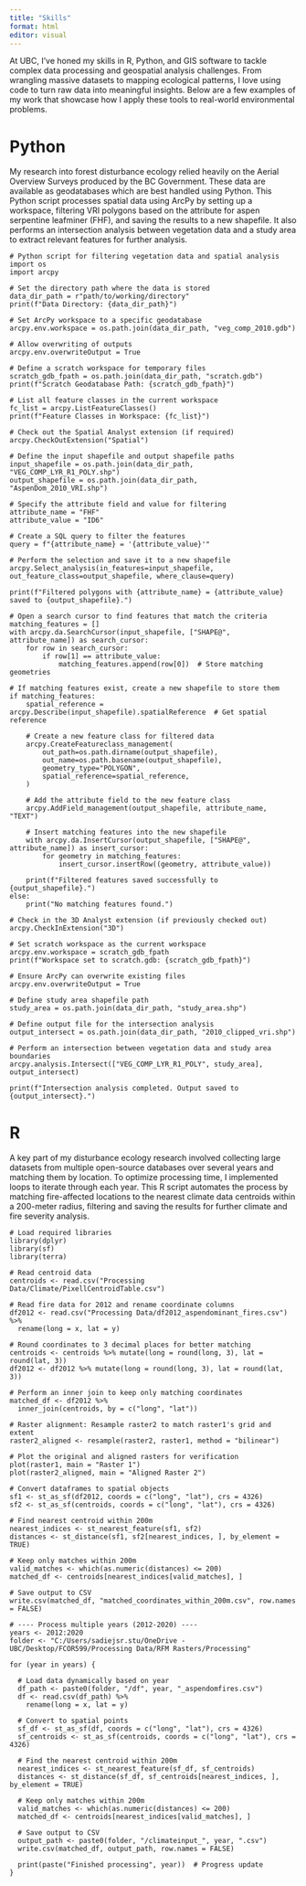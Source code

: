 ```yaml
---
title: "Skills"
format: html
editor: visual
---
```


At UBC, I've honed my skills in R, Python, and GIS software to tackle complex data processing and geospatial analysis challenges. From wrangling massive datasets to mapping ecological patterns, I love using code to turn raw data into meaningful insights. Below are a few examples of my work that showcase how I apply these tools to real-world environmental problems.

# Python

My research into forest disturbance ecology relied heavily on the Aerial Overview Surveys produced by the BC Government. These data are available as geodatabases which are best handled using Python. This Python script processes spatial data using ArcPy by setting up a workspace, filtering VRI polygons based on the attribute for aspen serpentine leafminer (FHF), and saving the results to a new shapefile. It also performs an intersection analysis between vegetation data and a study area to extract relevant features for further analysis.

```         
# Python script for filtering vegetation data and spatial analysis
import os
import arcpy

# Set the directory path where the data is stored
data_dir_path = r"path/to/working/directory"
print(f"Data Directory: {data_dir_path}")

# Set ArcPy workspace to a specific geodatabase
arcpy.env.workspace = os.path.join(data_dir_path, "veg_comp_2010.gdb")

# Allow overwriting of outputs
arcpy.env.overwriteOutput = True

# Define a scratch workspace for temporary files
scratch_gdb_fpath = os.path.join(data_dir_path, "scratch.gdb")
print(f"Scratch Geodatabase Path: {scratch_gdb_fpath}")

# List all feature classes in the current workspace
fc_list = arcpy.ListFeatureClasses()
print(f"Feature Classes in Workspace: {fc_list}")

# Check out the Spatial Analyst extension (if required)
arcpy.CheckOutExtension("Spatial")

# Define the input shapefile and output shapefile paths
input_shapefile = os.path.join(data_dir_path, "VEG_COMP_LYR_R1_POLY.shp")
output_shapefile = os.path.join(data_dir_path, "AspenDom_2010_VRI.shp")

# Specify the attribute field and value for filtering
attribute_name = "FHF"  
attribute_value = "ID6"

# Create a SQL query to filter the features
query = f"{attribute_name} = '{attribute_value}'"

# Perform the selection and save it to a new shapefile
arcpy.Select_analysis(in_features=input_shapefile, out_feature_class=output_shapefile, where_clause=query)

print(f"Filtered polygons with {attribute_name} = {attribute_value} saved to {output_shapefile}.")

# Open a search cursor to find features that match the criteria
matching_features = []
with arcpy.da.SearchCursor(input_shapefile, ["SHAPE@", attribute_name]) as search_cursor:
    for row in search_cursor:
        if row[1] == attribute_value:
            matching_features.append(row[0])  # Store matching geometries

# If matching features exist, create a new shapefile to store them
if matching_features:
    spatial_reference = arcpy.Describe(input_shapefile).spatialReference  # Get spatial reference

    # Create a new feature class for filtered data
    arcpy.CreateFeatureclass_management(
        out_path=os.path.dirname(output_shapefile),
        out_name=os.path.basename(output_shapefile),
        geometry_type="POLYGON",
        spatial_reference=spatial_reference,
    )

    # Add the attribute field to the new feature class
    arcpy.AddField_management(output_shapefile, attribute_name, "TEXT")

    # Insert matching features into the new shapefile
    with arcpy.da.InsertCursor(output_shapefile, ["SHAPE@", attribute_name]) as insert_cursor:
        for geometry in matching_features:
            insert_cursor.insertRow((geometry, attribute_value))

    print(f"Filtered features saved successfully to {output_shapefile}.")
else:
    print("No matching features found.")

# Check in the 3D Analyst extension (if previously checked out)
arcpy.CheckInExtension("3D")

# Set scratch workspace as the current workspace
arcpy.env.workspace = scratch_gdb_fpath
print(f"Workspace set to scratch.gdb: {scratch_gdb_fpath}")

# Ensure ArcPy can overwrite existing files
arcpy.env.overwriteOutput = True

# Define study area shapefile path
study_area = os.path.join(data_dir_path, "study_area.shp")

# Define output file for the intersection analysis
output_intersect = os.path.join(data_dir_path, "2010_clipped_vri.shp")

# Perform an intersection between vegetation data and study area boundaries
arcpy.analysis.Intersect(["VEG_COMP_LYR_R1_POLY", study_area], output_intersect)

print(f"Intersection analysis completed. Output saved to {output_intersect}.")
```

# R

A key part of my disturbance ecology research involved collecting large datasets from multiple open-source databases over several years and matching them by location. To optimize processing time, I implemented loops to iterate through each year. This R script automates the process by matching fire-affected locations to the nearest climate data centroids within a 200-meter radius, filtering and saving the results for further climate and fire severity analysis.

```         
# Load required libraries
library(dplyr)
library(sf)
library(terra)

# Read centroid data
centroids <- read.csv("Processing Data/Climate/PixellCentroidTable.csv")

# Read fire data for 2012 and rename coordinate columns
df2012 <- read.csv("Processing Data/df2012_aspendominant_fires.csv") %>%
  rename(long = x, lat = y)

# Round coordinates to 3 decimal places for better matching
centroids <- centroids %>% mutate(long = round(long, 3), lat = round(lat, 3))
df2012 <- df2012 %>% mutate(long = round(long, 3), lat = round(lat, 3))

# Perform an inner join to keep only matching coordinates
matched_df <- df2012 %>%
  inner_join(centroids, by = c("long", "lat"))

# Raster alignment: Resample raster2 to match raster1's grid and extent
raster2_aligned <- resample(raster2, raster1, method = "bilinear")

# Plot the original and aligned rasters for verification
plot(raster1, main = "Raster 1")
plot(raster2_aligned, main = "Aligned Raster 2")

# Convert dataframes to spatial objects
sf1 <- st_as_sf(df2012, coords = c("long", "lat"), crs = 4326)
sf2 <- st_as_sf(centroids, coords = c("long", "lat"), crs = 4326)

# Find nearest centroid within 200m
nearest_indices <- st_nearest_feature(sf1, sf2)
distances <- st_distance(sf1, sf2[nearest_indices, ], by_element = TRUE)

# Keep only matches within 200m
valid_matches <- which(as.numeric(distances) <= 200)
matched_df <- centroids[nearest_indices[valid_matches], ]

# Save output to CSV
write.csv(matched_df, "matched_coordinates_within_200m.csv", row.names = FALSE)

# ---- Process multiple years (2012-2020) ----
years <- 2012:2020
folder <- "C:/Users/sadiejsr.stu/OneDrive - UBC/Desktop/FCOR599/Processing Data/RFM Rasters/Processing"

for (year in years) {
  
  # Load data dynamically based on year
  df_path <- paste0(folder, "/df", year, "_aspendomfires.csv")  
  df <- read.csv(df_path) %>%
    rename(long = x, lat = y)
  
  # Convert to spatial points
  sf_df <- st_as_sf(df, coords = c("long", "lat"), crs = 4326)
  sf_centroids <- st_as_sf(centroids, coords = c("long", "lat"), crs = 4326)

  # Find the nearest centroid within 200m
  nearest_indices <- st_nearest_feature(sf_df, sf_centroids)
  distances <- st_distance(sf_df, sf_centroids[nearest_indices, ], by_element = TRUE)

  # Keep only matches within 200m
  valid_matches <- which(as.numeric(distances) <= 200)
  matched_df <- centroids[nearest_indices[valid_matches], ]

  # Save output to CSV
  output_path <- paste0(folder, "/climateinput_", year, ".csv")
  write.csv(matched_df, output_path, row.names = FALSE)
  
  print(paste("Finished processing", year))  # Progress update
}
```
